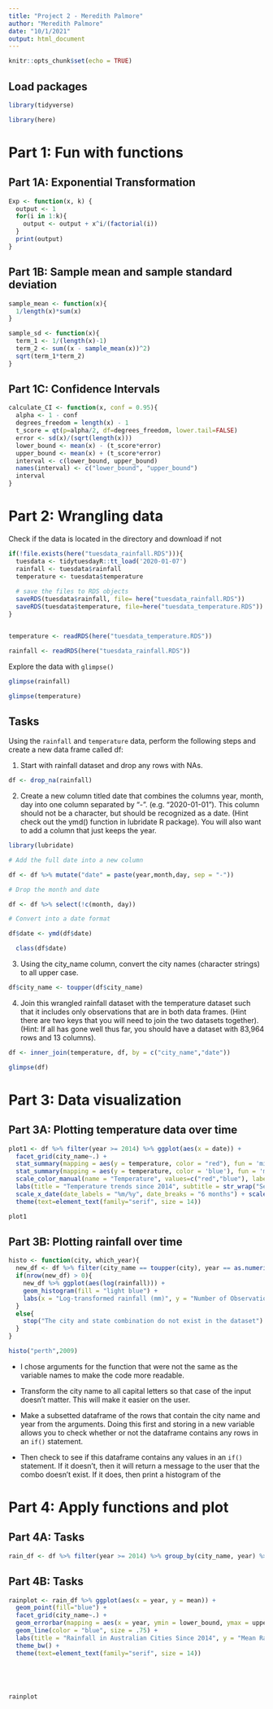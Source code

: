 ```yaml
---
title: "Project 2 - Meredith Palmore"
author: "Meredith Palmore"
date: "10/1/2021"
output: html_document
---
```


```r
knitr::opts_chunk$set(echo = TRUE)
```


## Load packages

```r
library(tidyverse)

library(here)

```


# Part 1: Fun with functions 

## Part 1A: Exponential Transformation



```r
Exp <- function(x, k) {
  output <- 1
  for(i in 1:k){
    output <- output + x^i/(factorial(i))
  }
  print(output)
}

```

## Part 1B: Sample mean and sample standard deviation


```r
sample_mean <- function(x){
  1/length(x)*sum(x)
}

sample_sd <- function(x){
  term_1 <- 1/(length(x)-1)
  term_2 <- sum((x - sample_mean(x))^2)
  sqrt(term_1*term_2)
}

```

## Part 1C: Confidence Intervals

```r
calculate_CI <- function(x, conf = 0.95){
  alpha <- 1 - conf
  degrees_freedom = length(x) - 1
  t_score = qt(p=alpha/2, df=degrees_freedom, lower.tail=FALSE)
  error <- sd(x)/(sqrt(length(x)))
  lower_bound <- mean(x) - (t_score*error)
  upper_bound <- mean(x) + (t_score*error)
  interval <- c(lower_bound, upper_bound) 
  names(interval) <- c("lower_bound", "upper_bound")
  interval
}

```



# Part 2: Wrangling data


Check if the data is located in the directory and download if not

```r

if(!file.exists(here("tuesdata_rainfall.RDS"))){
  tuesdata <- tidytuesdayR::tt_load('2020-01-07')
  rainfall <- tuesdata$rainfall
  temperature <- tuesdata$temperature
  
  # save the files to RDS objects
  saveRDS(tuesdata$rainfall, file= here("tuesdata_rainfall.RDS"))
  saveRDS(tuesdata$temperature, file=here("tuesdata_temperature.RDS"))
}


temperature <- readRDS(here("tuesdata_temperature.RDS"))

rainfall <- readRDS(here("tuesdata_rainfall.RDS"))

```

Explore the data with `glimpse()`

```r

glimpse(rainfall)

glimpse(temperature)

```

## Tasks

Using the `rainfall` and `temperature` data, perform the following steps and create a new data frame called df:

1. Start with rainfall dataset and drop any rows with NAs.
```r

df <- drop_na(rainfall)

```


2. Create a new column titled date that combines the columns year, month, day into one column separated by “-”. (e.g. “2020-01-01”). This column should not be a character, but should be recognized as a date. (Hint check out the ymd() function in lubridate R package). You will also want to add a column that just keeps the year.

```r
library(lubridate)

# Add the full date into a new column

df <- df %>% mutate("date" = paste(year,month,day, sep = "-"))

# Drop the month and date

df <- df %>% select(!c(month, day))

# Convert into a date format

df$date <- ymd(df$date)

  class(df$date)

```


3. Using the city_name column, convert the city names (character strings) to all upper case.

```r

df$city_name <- toupper(df$city_name)

```


4. Join this wrangled rainfall dataset with the temperature dataset such that it includes only observations that are in both data frames. (Hint there are two keys that you will need to join the two datasets together). (Hint: If all has gone well thus far, you should have a dataset with 83,964 rows and 13 columns).

```r

df <- inner_join(temperature, df, by = c("city_name","date"))

glimpse(df)

```

# Part 3: Data visualization

## Part 3A: Plotting temperature data over time

```r

plot1 <- df %>% filter(year >= 2014) %>% ggplot(aes(x = date)) + 
  facet_grid(city_name~.) +
  stat_summary(mapping = aes(y = temperature, color = "red"), fun = 'min', geom = 'line', show.legend = TRUE) + 
  stat_summary(mapping = aes(y = temperature, color = 'blue'), fun = 'max', geom = 'line', show.legend = TRUE) +
  scale_color_manual(name = "Temperature", values=c("red","blue"), labels = c("Temp Min", "Temp Max"))  +
  labs(title = "Temperature trends since 2014", subtitle = str_wrap("Seasonal trends in 6 Australian cities are consistent over time. The most variable temperatures are those in Perth and Melbourne.",80), caption = str_wrap("Temperatures are shown for 5 Australian cities: Brisbane, Canberra, Melbourne, Perth, and Sydney. The Y axes are scaled the same to make comparisons across cities easier.",100),  x = "Date of measurement", y = "Temperature in Celcius") + 
  scale_x_date(date_labels = "%m/%y", date_breaks = "6 months") + scale_y_continuous(breaks = waiver(), n.breaks = 4) + 
  theme(text=element_text(family="serif", size = 14))

plot1

```


## Part 3B: Plotting rainfall over time

```r

histo <- function(city, which_year){
  new_df <- df %>% filter(city_name == toupper(city), year == as.numeric(which_year))
  if(nrow(new_df) > 0){    
    new_df %>% ggplot(aes(log(rainfall))) + 
    geom_histogram(fill = "light blue") + 
    labs(x = "Log-transformed rainfall (mm)", y = "Number of Observations", title = paste("Rainfall frequency and amounts in", which_year))
  }
  else{
    stop("The city and state combination do not exist in the dataset")
  }
}

histo("perth",2009)

```


* I chose arguments for the function that were not the same as the variable names to make the code more readable. 

* Transform the city name to all capital letters so that case of the input doesn't matter. This will make it easier on the user. 

* Make a subsetted dataframe of the rows that contain the city name and year from the arguments. Doing this first and storing in a new variable allows you to check whether or not the dataframe contains any rows in an `if()` statement.

* Then check to see if this dataframe contains any values in an `if()` statement. If it doesn't, then it will return a message to the user that the combo doesn't exist. If it does, then print a histogram of the


# Part 4: Apply functions and plot

## Part 4A: Tasks 


```r

rain_df <- df %>% filter(year >= 2014) %>% group_by(city_name, year) %>% summarize(mean = sample_mean(rainfall), std_dev = sample_sd(rainfall), lower_bound = calculate_CI(rainfall)[1], upper_bound = calculate_CI(rainfall)[2])


```


## Part 4B: Tasks 

```r

rainplot <- rain_df %>% ggplot(aes(x = year, y = mean)) + 
  geom_point(fill="blue") +
  facet_grid(city_name~.) +
  geom_errorbar(mapping = aes(x = year, ymin = lower_bound, ymax = upper_bound), color="magenta", width = 0.2, size = 0.75) +
  geom_line(color = "blue", size = .75) +
  labs(title = "Rainfall in Australian Cities Since 2014", y = "Mean Rainfall (mm)", x = "Year", subtitle = str_wrap("Figure 2: Perth experiences the highest levels of rainfall anually. Canberra experiences the lowest levels of rainfall anually. 2015 was an unusually rainy year for Brisbane.", 80)) +
  theme_bw() +
  theme(text=element_text(family="serif", size = 14))
  




rainplot

```








